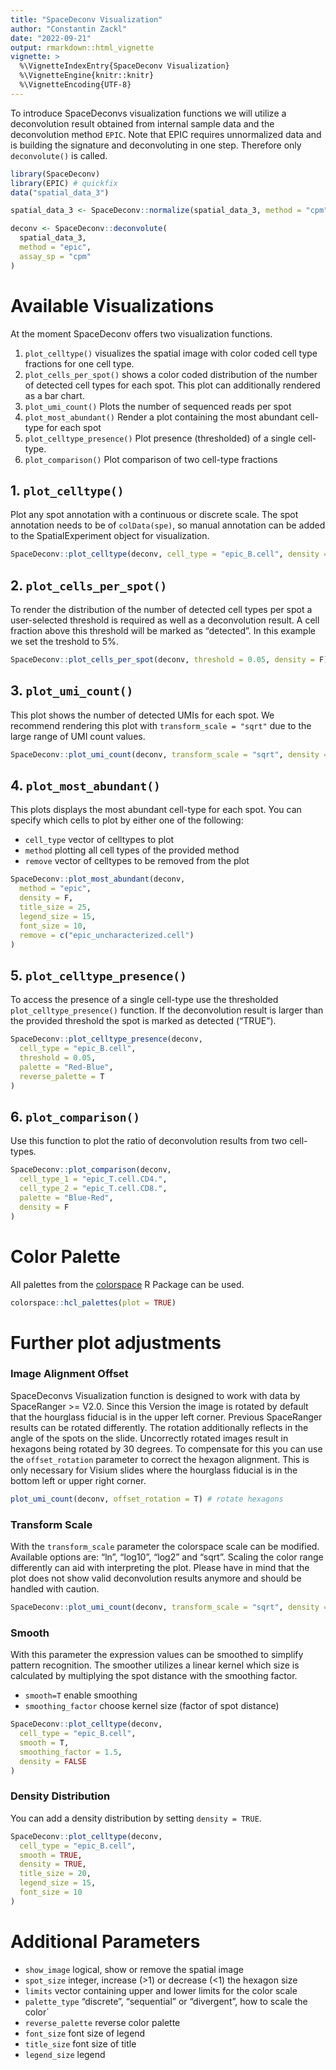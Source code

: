 ```yaml
---
title: "SpaceDeconv Visualization"
author: "Constantin Zackl"
date: "2022-09-21"
output: rmarkdown::html_vignette
vignette: >
  %\VignetteIndexEntry{SpaceDeconv Visualization}
  %\VignetteEngine{knitr::knitr}
  %\VignetteEncoding{UTF-8}
---
```


To introduce SpaceDeconvs visualization functions we will utilize a deconvolution result obtained from internal sample data and the deconvolution method `EPIC`. Note that EPIC requires unnormalized data and is building the signature and deconvoluting in one step. Therefore only `deconvolute()` is called. 

```r
library(SpaceDeconv)
library(EPIC) # quickfix
data("spatial_data_3")

spatial_data_3 <- SpaceDeconv::normalize(spatial_data_3, method = "cpm")

deconv <- SpaceDeconv::deconvolute(
  spatial_data_3,
  method = "epic",
  assay_sp = "cpm"
)
```

# Available Visualizations

At the moment SpaceDeconv offers two visualization functions. 

1. `plot_celltype()` visualizes the spatial image with color coded cell type fractions for one cell type. 
2. `plot_cells_per_spot()` shows a color coded distribution of the number of detected cell types for each spot. This plot can additionally rendered as a bar chart. 
3. `plot_umi_count()` Plots the number of sequenced reads per spot
4. `plot_most_abundant()` Render a plot containing the most abundant cell-type for each spot
5. `plot_celltype_presence()` Plot presence (thresholded) of a single cell-type.
6. `plot_comparison()` Plot comparison of two cell-type fractions

## 1. `plot_celltype()`
Plot any spot annotation with a continuous or discrete scale. The spot annotation needs to be of `colData(spe)`, so manual annotation can be added to the SpatialExperiment object for visualization. 
```r
SpaceDeconv::plot_celltype(deconv, cell_type = "epic_B.cell", density = F)
```

## 2. `plot_cells_per_spot()`

To render the distribution of the number of detected cell types per spot a user-selected threshold is required as well as a deconvolution result. A cell fraction above this threshold will be marked as "detected". In this example we set the treshold to 5%. 
```r
SpaceDeconv::plot_cells_per_spot(deconv, threshold = 0.05, density = F)
```

## 3. `plot_umi_count()`
This plot shows the number of detected UMIs for each spot. We recommend rendering this plot with `transform_scale = "sqrt"` due to the large range of UMI count values. 

```r
SpaceDeconv::plot_umi_count(deconv, transform_scale = "sqrt", density = F)
```

## 4. `plot_most_abundant()`
This plots displays the most abundant cell-type for each spot. You can specify which cells to plot by either one of the following: 

* `cell_type` vector of celltypes to plot 
* `method` plotting all cell types of the provided method
* `remove` vector of celltypes to be removed from the plot
```r
SpaceDeconv::plot_most_abundant(deconv,
  method = "epic",
  density = F,
  title_size = 25,
  legend_size = 15,
  font_size = 10,
  remove = c("epic_uncharacterized.cell")
)
```

## 5. `plot_celltype_presence()`

To access the presence of a single cell-type use the thresholded `plot_celltype_presence()` function. If the deconvolution result is larger than the provided threshold the spot is marked as detected ("TRUE"). 

```r
SpaceDeconv::plot_celltype_presence(deconv,
  cell_type = "epic_B.cell",
  threshold = 0.05,
  palette = "Red-Blue",
  reverse_palette = T
)
```

##  6. `plot_comparison()`
Use this function to plot the ratio of deconvolution results from two cell-types.

```r
SpaceDeconv::plot_comparison(deconv,
  cell_type_1 = "epic_T.cell.CD4.",
  cell_type_2 = "epic_T.cell.CD8.",
  palette = "Blue-Red",
  density = F
)
```


# Color Palette 
All palettes from the [colorspace](https://colorspace.r-forge.r-project.org/) R Package can be used. 
```r
colorspace::hcl_palettes(plot = TRUE)
```

# Further plot adjustments

### Image Alignment Offset
SpaceDeconvs Visualization function is designed to work with data by SpaceRanger >= V2.0. Since this Version the image is rotated by default that the hourglass fiducial is in the upper left corner. Previous SpaceRanger results can be rotated differently. The rotation additionally reflects in the angle of the spots on the slide. Uncorrectly rotated images result in hexagons being rotated by 30 degrees. To compensate for this you can use the `offset_rotation` parameter to correct the hexagon alignment. This is only necessary for Visium slides where the hourglass fiducial is in the bottom left or upper right corner. 

```r
plot_umi_count(deconv, offset_rotation = T) # rotate hexagons
```
### Transform Scale 

With the `transform_scale` parameter the colorspace scale can be modified. Available options are: "ln", "log10", "log2" and "sqrt". Scaling the color range differently can aid with interpreting the plot. Please have in mind that the plot does not show valid deconvolution results anymore and should be handled with caution. 

```r
SpaceDeconv::plot_umi_count(deconv, transform_scale = "sqrt", density = FALSE)
```


### Smooth

With this parameter the expression values can be smoothed to simplify pattern recognition. The smoother utilizes a linear kernel which size is calculated by multiplying the spot distance with the smoothing factor.

* `smooth=T` enable smoothing 
* `smoothing_factor` choose kernel size (factor of spot distance)

```r
SpaceDeconv::plot_celltype(deconv,
  cell_type = "epic_B.cell",
  smooth = T,
  smoothing_factor = 1.5,
  density = FALSE
)
```

### Density Distribution 
You can add a density distribution by setting `density = TRUE`.

```r
SpaceDeconv::plot_celltype(deconv,
  cell_type = "epic_B.cell",
  smooth = TRUE,
  density = TRUE,
  title_size = 20,
  legend_size = 15,
  font_size = 10
)
```


# Additional Parameters 

* `show_image` logical, show or remove the spatial image
* `spot_size` integer, increase (>1) or decrease (<1) the hexagon size
* `limits` vector containing upper and lower limits for the color scale
* `palette_type` "discrete", "sequential" or "divergent", how to scale the color´
* `reverse_palette` reverse color palette
* `font_size` font size of legend 
* `title_size` font size of title
* `legend_size` legend 
